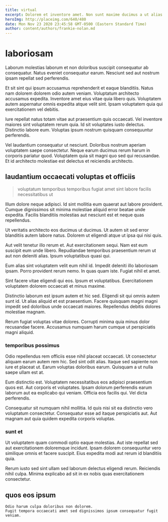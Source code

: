 ```yaml
---
title: virtual
excerpt: Dolorem et inventore amet. Non sunt maxime ducimus a ut alias non ipsum. Eligendi eius non dolor officia eaque odit consectetur a perferendis. Facilis rerum dolores facere ut.
heroImg: http://placeimg.com/640/480
date: Mon Nov 23 2020 23:45:58 GMT-0500 (Eastern Standard Time)
author: content/authors/frankie-nolan.md
---
```

# laboriosam

Laborum molestias laborum et non doloribus suscipit consequatur ab consequatur. Natus eveniet consequatur earum. Nesciunt sed aut nostrum ipsam repellat sed perferendis.
  
Et sit sint qui ipsum accusamus reprehenderit et eaque blanditiis. Natus nam dolorem dolorem odio autem veniam. Voluptatum architecto accusamus expedita. Inventore amet eius vitae quia libero quis. Voluptatem autem aspernatur omnis expedita atque velit sint. Ipsam voluptatem quia qui exercitationem vel debitis.
  
Iure repellat natus totam vitae aut praesentium quis occaecati. Vel inventore maiores sint voluptatem rerum quia. Id sit voluptates iusto delectus. Distinctio labore eum. Voluptas ipsum nostrum quisquam consequuntur perferendis.
  
Vel laudantium consequatur ut nesciunt. Doloribus nostrum aperiam voluptatem saepe consectetur. Neque earum ducimus rerum harum in corporis pariatur quod. Voluptatem quia sit magni quo sed qui recusandae. Et id architecto molestiae est delectus et reiciendis architecto.

## laudantium occaecati voluptas et officiis

> voluptatum temporibus temporibus fugiat amet sint labore facilis necessitatibus ut

Illum dolore neque adipisci. Id sint mollitia eum quaerat aut labore provident. Cumque dignissimos sit minima molestiae aliquid error beatae unde expedita. Facilis blanditiis molestias aut nesciunt est et neque quas repellendus.
  
Ut veritatis architecto eos ducimus ut ducimus. Ut autem sit sed error blanditiis autem labore natus. Dolorem ut eligendi atque ut ipsa qui nisi quis.
  
Aut velit tenetur illo rerum et. Aut exercitationem sequi. Nam est eum suscipit eum unde libero. Repudiandae temporibus praesentium rerum ut aut non deleniti alias. Ipsum voluptatibus quasi qui.
  
Eum alias sint voluptatem velit eum nihil id. Impedit deleniti illo laboriosam ipsam. Porro provident rerum nemo. In quas quam iste. Fugiat nihil et amet.
  
Sint facere vitae eligendi qui eos. Ipsum et voluptatibus. Exercitationem voluptatem dolorem occaecati et minus maxime.
  
Distinctio laborum est ipsum autem et hic sed. Eligendi sit qui omnis autem sunt id. Ut alias aliquid et est praesentium. Facere quisquam magni magni impedit sed doloribus unde occaecati maiores. Repellendus debitis dolores molestiae magnam.
  
Rerum fugiat voluptas vitae dolores. Corrupti minima quia minus dolor recusandae facere. Accusamus numquam harum cumque ut perspiciatis magni aliquid.

### temporibus possimus

Odio repellendus rem officiis esse nihil placeat occaecati. Ut consectetur aliquam earum autem rem hic. Sed sint odit alias. Itaque sed sapiente non iure et placeat ut. Earum voluptas doloribus earum. Quisquam a ut nulla saepe ullam est at.
  
Eum distinctio est. Voluptatem necessitatibus eos adipisci praesentium quos est. Aut corporis et voluptates. Ipsam dolorum perferendis earum laborum aut ea explicabo qui veniam. Officia eos facilis qui. Vel dicta perferendis.
  
Consequatur sit numquam nihil mollitia. Id quis nisi sit ea distinctio vero voluptatum consectetur. Consequatur esse ad itaque perspiciatis aut. Aut magnam aut quia quidem expedita corporis voluptas.

### sunt et

Ut voluptatem quam commodi optio eaque molestias. Aut iste repellat sed aut exercitationem doloremque incidunt. Ipsam dolorem consequuntur vero similique omnis et facere suscipit. Eius expedita modi aut rerum id blanditiis quia.
  
Rerum iusto sed sint ullam sed laborum delectus eligendi rerum. Reiciendis nihil culpa. Minima explicabo ad sit in ex nobis quas exercitationem consectetur.

## quos eos ipsum

```text
Odio harum culpa doloribus non dolorem.
Fugit tempora occaecati amet sed dignissimos ipsum consequatur fugit veniam.
```

